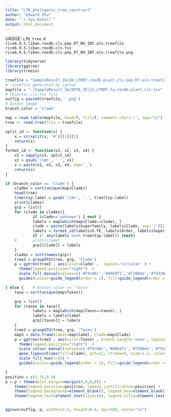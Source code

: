 ```yaml
---
title: "LTR_phylogenic_tree_construct"
author: "Edward Zhu"
date: "`r Sys.Date()`"
output: html_document
---
```


UASGE: `LTR_tree.R rice6.9.5.liban.rexdb.cls.pep_RT_RH_INT.aln.treefile rice6.9.5.liban.rexdb.cls.tsv rice6.9.5.liban.rexdb.cls.pep_RT_RH_INT.aln.treefile.png`

```r
library(tidyverse)
library(ggtree)
library(treeio)

treefile = "SampleResult_Zm/Zm_LTRRT.rexdb-plant.cls.pep.RT.aln.treefile" 
# .treefile generated by iqtree
mapfile = "./SampleResult_Zm/EDTA_TElib_LTRRT.fa.rexdb-plant.cls.tsv" 
# TEsorter cls.tsv file
outfig = paste0(treefile, '.png') 
# Output image
branch_color = 'Clade'

map = read.table(mapfile, head=T, fill=T, comment.char='!', sep="\t")
tree <- read.tree(file = treefile)
```

```r

split_id <- function(x) {
	x = strsplit(x, '#')[[1]][1]
	return(x)
}
format_id <- function(x1, x2, x3, x4) {
	x1 = sapply(x1, split_id)	
	x1 = gsub('\\W+', '_', x1)
	x = paste(x1, x2, x3, x4, sep='_')
	return(x)
}

if (branch_color == 'Clade') {
	clades = sort(unique(map$Clade))
	head(tree)
	tree$tip.label = gsub('\\W+', '_', tree$tip.label)
	print(clades)
	grp = list()
	for (clade in clades){
			if (clade=='unknown') { next }
			labels = map[which(map$Clade==clade), ]
			clade = paste(labels$Superfamily, labels$Clade, sep='/')[1]
			labels = format_id(labels$X.TE, labels$Order, labels$Superfamily, labels$Clade)
			if (! any(labels %in% tree$tip.label)) {next}
	#		print(clade)
			grp[[clade]] = labels
	}
	clades = sort(names(grp))
	tree3 = groupOTU(tree, grp, 'Clade')
	p = ggtree(tree3 , aes(color=Clade) ,  layout='circular' ) +
	  theme(legend.position="right")  + 
	  scale_fill_manual(values=c('#f9c00c','#00b9f1','#7200da','#f9320c','#980000','#00ffff','#0000ff','#ff0000','#4a86e8','#ff9900','#ffff00','#00ff00','#9900ff','#ff00ff','#20124d','#274e13','#000000','#cccccc','#7f6000','#a64d79','#6aa84f','#fff2cc','#47a952','#3ea6b6','#a5b805','#8f9276','#ca8d7c')) + scale_colour_discrete(limits=clades, labels=clades) +
	  guides(colour=guide_legend(order = 1), fill=guide_legend(order = 2))

} else {	# branch_color == 'Taxon'
	taxa = sort(unique(map$Taxon))

	grp = list()
	for (taxon in taxa){
			labels = map[which(map$Taxon==taxon), ]
			labels = labels$label
			grp[[taxon]] = labels
	}
	tree3 = groupOTU(tree, grp, 'Taxon')
	map3 = data.frame(label=map$label, Clade=map$Clade)
	p = ggtree(tree3 , aes(color=Taxon) , branch.length='none', layout='circular' ) %<+% map3 +
	  theme(legend.position="right")  + 
	  scale_colour_manual(values=c('#f9c00c','#00b9f1','#7200da','#f9320c','#980000','#00ffff','#0000ff','#ff0000','#4a86e8','#ff9900','#ffff00','#00ff00','#9900ff','#ff00ff','#20124d','#274e13','#000000','#cccccc','#7f6000','#a64d79','#6aa84f','#fff2cc','#47a952','#3ea6b6','#a5b805','#8f9276','#ca8d7c'),limits=taxa, labels=taxa) +
	  geom_tippoint(aes(fill=Clade), pch=21, stroke=0, size=1.2, color='#00000000') +
	  scale_fill_hue(l=35) +
	  guides(colour=guide_legend(order = 1), fill=guide_legend(order = 2))

}
position = c(1.35,0.9)
p = p + theme(plot.margin=margin(0,0,0,0)) +
	theme(legend.position=position, legend.justification=position) +
	theme(legend.background=element_blank(), legend.key=element_blank()) +
	theme(legend.text=element_text(size=18), legend.title=element_text(size=20))


ggsave(outfig, p, width=13.5, height=8.4, dpi=300, units="in")
```
